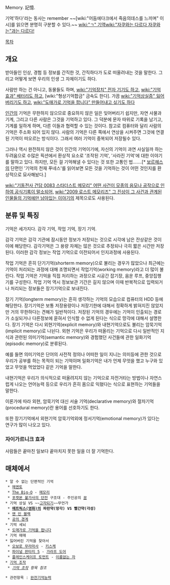 Memory. 記憶.

기억'하다'라는 동사는 remember ~~[wiki:"어둠에다크에서 죽음의데스를 느끼며" 이 시]를 읽으면 분명히 구분할 수 있다.~~
[[wiki:"ㄱ" 기역]][[wiki:"자쿠와는 다르다 자쿠와는"과는 다르다!]]

[[목차]]
== 개요 ==
받아들인 인상, 경험 등 정보를 간직한 것, 간직하다가 도로 떠올려내는 것을 말한다. 그리고 어떻게 보면 우리의 인생 그 자체이기도 하다.

사람만 하는 건 아니고, 동물들도 하며, [[wiki:"기억장치" 전자 기기도 하고]], [[wiki:"기억 효과" 배터리도 하고]], [wiki:"형상기억합금" 금속도 한다]. 가끔 [[wiki:"기억상실증" 잃어버리기도 하고]], [[wiki:"도매가로 기억을 팝니다" 만들어내고 싶기도 하다]]

[[인간]]의 기억은 무한하지 않으므로 중요하지 않은 일은 잊어버리기 쉽지만, 자연 사물과 기계, 그리고 다른 사람은 그것을 기억하고 있다. 그 덕분에 문자 따위로 기록을 남기고, 기계를 일하게 하며, 다른 이들과 협력할 수 있는 것이다. 참고로 컴퓨터와 달리 사람의 기억은 주소화 되어 있지 않다. 사람의 기억은 다른 쪽에서 연상을 시켜주면 그것에 연결된 기억이 떠오르는 방식이다. 그래서 여러 기억이 중복되어 저장될수 있다.

그러나 역시 완전하지 않은 것이 인간의 기억이기에, 자신의 기억이 과연 사실일까 하는 두려움으로 수많은 픽션에서 환상적 요소로 '조작된 기억', '사라진 기억'에 대한 이야기를 말하고 있다. 하지만, 모든 걸 기억해낼 수 있다는 것 또한 고통인 법…….[* [[보르헤스]]의 단편인 '기억의 천재 푸네스'를 읽어보면 모든 것을 기억하는 것이 어떤 것인지를 환상적으로 묘사해놨다.]

[[wiki:"기동전사 건담 0083 스타더스트 메모리" 어떤 사건이 모종의 음모나 공작으로 인하여 공식기록이 말소되어,]] [[wiki:"2009 로스트 메모리즈" 그 진상이 그 사건과 관계된 인물들의 기억에만 남아있는 이야기]]의 제목으로도 사용된다.

== 분류 및 특징 ==
기억은 세가지다. 감각 기억, 작업 기억, 장기 기억.

감각 기억은 감각 기관에 잠시동안 정보가 저장되는 것으로 시각에 남은 잔상같은 것이 이에 해당한다. 감각기억은 그 용량 자체는 많은 것으로 추정되나 극히 짧은 시간만 저장된다. 이러한 감각 정보는 작업 기억으로 이전되어서 인지과정에 사용된다.

작업 기억은 흔히 단기기억(shorterm memory)으로 불리는 경우가 많았으나 최근에는 기억이 처리되는 과정에 대해 조명되면서 작업기억(working memory)라고 더 많이 불린다.
작업 기억은 기억을 직접 처리하는 과정으로 시공간 잡기장, 음운 루프, 중앙집행기를 구성한다.
작업 기억 역시 정보보관 기간은 길지 않으며 이때 반복적으로 입력되거나 처리되는 정보들은 장기기억으로 보내진다.

장기 기억(longterm memory)는 흔히 생각하는 기억의 모습으로 컴퓨터의 HDD 등에 해당한다. 장기기억은 보통 저장용량이나 저장기한에 대해서 정확하게 밝혀지진 않았지만 거의 무한하다는 견해가 일반적이다. 저장된 기억의 경우에는 기억이 인출되는 경로가 소실되거나 다른정보에 묻혀서 인식할 수 없게 된다는 식으로 망각에 대해서 설명한다.
장기 기억은 다시 외현기억(explicit memory)와 내현기억으로도 불리는 암묵기억(implicit memory)로 나뉜다. 
외현 기억은 우리가 떠올리는 기억으로 다시 일반적인 지식과 관련된 의미기억(semantic memory)와 경험했던 사건들에 관한 일화기억(episodic memory)로 분류된다.

예를 들면 의미기억은 단어의 사전적 정의나 어떠한 일이 지니는 의미등에 관한 것으로 우리가 공부를 하는 목적이 되는 기억이며 일화기억은 내가 언제 무엇을 했고 누구와 있었고 무엇을 먹었었다 같은 기억을 말한다.

내현기억은 우리가 의식적으로 떠올려지지 않는 기억으로 자전거타는 방법이나 자연스럽게 나오는 언어능력 등으로 우리가 흔히 몸으로 익혔다는 식으로 표현하는 기억들을 말한다.

이론가에 따라 외현, 암묵기억 대신 서술 기억(declarative memory)와 절차기억(procedural memory)란 용어를 선호하기도 한다.

또한 장기기억에서 외현기억 암묵기억외에 정서기억(emotional memory)가 있다는 연구가 많이 나오고 있다.


=== 자이가르니크 효과 ===

사람들은 끝마친 일보다 끝마치지 못한 일을 더 잘 기억한다. 
== 매체에서 ==
 * 알 수 없는 단편적인 기억
  * [[메멘토]]
  * [[The Big-O]] - [[메모리]]
  * [[포켓몬 불가사의 던전]] 구조대 - 주인공의 [[꿈]]
 * 기억 상실 VS ~~[[고자되기]]~~무언가
  * '''[[매트릭스(영화)]]의 파란약(망각) VS 빨간약(각성)'''
  * [[맨 인 블랙]]
  * [[공의 경계]]
 * 기억 세뇌
  * [[도매가로 기억을 팝니다]]
 * 기억 매매
 * 잃어버린 기억을 찾아서
  * [[오보로 무라마사]] - [[키스케]]
  * [[파이널 판타지 5]] - [[가라프 도어]]
  * [[플레인스케이프 토먼트]] - [[이름없는 자]]
 * [[기억 조작]]
  * ''[[기억 조작]] 항목 참조''

 * 관련항목 : [[완전기억능력]]
